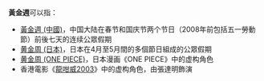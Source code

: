 '''黃金週'''可以指：
*[[黃金週_(中國)|黃金週 (中國)]]，中国大陆在春节和国庆节两个节日（2008年前包括五一勞動節）前後七天的连续公眾假期
*[[黄金周_(日本)|黄金周 (日本)]]，日本在4月至5月間的多個節日組成的公眾假期
*[[ONE_PIECE角色列表|黄金周 (ONE PIECE)]]，日本漫画《ONE PIECE》中的虚构角色
*香港電影《[[龍咁威2003|龍咁威2003]]》中的虚构角色，由張達明飾演

{{disambig|cat=三字消歧义}}